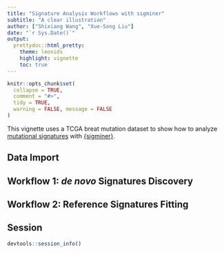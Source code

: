 ```yaml
---
title: "Signature Analysis Workflows with sigminer"
subtitle: "A clear illustration"
author: ["Shixiang Wang", "Xue-Song Liu"]
date: "`r Sys.Date()`"
output:
  prettydoc::html_pretty:
    theme: leonids
    highlight: vignette
    toc: true
---
```


```r
knitr::opts_chunk$set(
  collapse = TRUE,
  comment = "#>", 
  tidy = TRUE, 
  warning = FALSE, message = FALSE
)
```

This vignette uses a TCGA breat mutation dataset to show how to analyze [mutational signatures](https://cancer.sanger.ac.uk/cosmic/signatures) with [{sigminer}](https://cran.r-project.org/web/packages/sigminer/index.html).

## Data Import

## Workflow 1: *de novo* Signatures Discovery

## Workflow 2: Reference Signatures Fitting

## Session

```r
devtools::session_info()
```

